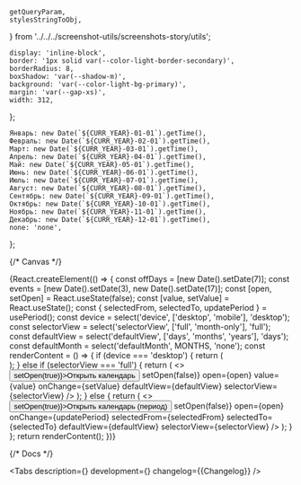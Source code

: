 
    getQueryParam,
    stylesStringToObj,
} from '../../../screenshot-utils/screenshots-story/utils';

<Meta title='Components/Calendar' component={Calendar} id='Calendar' />

    display: 'inline-block',
    border: '1px solid var(--color-light-border-secondary)',
    borderRadius: 8,
    boxShadow: 'var(--shadow-m)',
    background: 'var(--color-light-bg-primary)',
    margin: 'var(--gap-xs)',
    width: 312,
};


    Январь: new Date(`${CURR_YEAR}-01-01`).getTime(),
    Февраль: new Date(`${CURR_YEAR}-02-01`).getTime(),
    Март: new Date(`${CURR_YEAR}-03-01`).getTime(),
    Апрель: new Date(`${CURR_YEAR}-04-01`).getTime(),
    Май: new Date(`${CURR_YEAR}-05-01`).getTime(),
    Июнь: new Date(`${CURR_YEAR}-06-01`).getTime(),
    Июль: new Date(`${CURR_YEAR}-07-01`).getTime(),
    Август: new Date(`${CURR_YEAR}-08-01`).getTime(),
    Сентябрь: new Date(`${CURR_YEAR}-09-01`).getTime(),
    Октябрь: new Date(`${CURR_YEAR}-10-01`).getTime(),
    Ноябрь: new Date(`${CURR_YEAR}-11-01`).getTime(),
    Декабрь: new Date(`${CURR_YEAR}-12-01`).getTime(),
    none: 'none',
};

{/* Canvas */}

<Story name='Calendar'>
    {React.createElement(() => {
        const offDays = [new Date().setDate(7)];
        const events = [new Date().setDate(3), new Date().setDate(17)];
        const [open, setOpen] = React.useState(false);
        const [value, setValue] = React.useState();
        const { selectedFrom, selectedTo, updatePeriod } = usePeriod();
        const device = select('device', ['desktop', 'mobile'], 'desktop');
        const selectorView = select('selectorView', ['full', 'month-only'], 'full');
        const defaultView = select('defaultView', ['days', 'months', 'years'], 'days');
        const defaultMonth = select('defaultMonth', MONTHS, 'none');
        const renderContent = () => {
            if (device === 'desktop') {
                return (
                    <div
                        style={{
                            display: 'inline-block',
                            background: 'var(--color-light-bg-primary)',
                            width: 312,
                            ...stylesStringToObj(getQueryParam('wrapperStyles')),
                        }}
                    >
                        <div style={WRAPPER_STYLES}>
                            <Calendar
                                defaultMonth={
                                    defaultMonth === 'none' ? undefined : Number(defaultMonth)
                                }
                                value={value}
                                onChange={setValue}
                                offDays={offDays}
                                events={events}
                                defaultView={defaultView}
                                selectorView={selectorView}
                                responsive={true}
                                showCurrentYearSelector={boolean('showCurrentYearSelector', false)}
                            />
                        </div>
                    </div>
                );
            } else if (selectorView === 'full') {
                return (
                    <>
                        <Button onClick={() => setOpen(true)}>Открыть календарь</Button>
                        <CalendarMobile
                            onClose={() => setOpen(false)}
                            open={open}
                            value={value}
                            onChange={setValue}
                            defaultView={defaultView}
                            selectorView={selectorView}
                        />
                    </>
                );
            } else {
                return (
                    <>
                        <Button onClick={() => setOpen(true)}>Открыть календарь (период)</Button>
                        <CalendarMobile
                            onClose={() => setOpen(false)}
                            open={open}
                            onChange={updatePeriod}
                            selectedFrom={selectedFrom}
                            selectedTo={selectedTo}
                            defaultView={defaultView}
                            selectorView={selectorView}
                        />
                    </>
                );
            }
        };
        return renderContent();
    })}
</Story>

{/* Docs */}

<ComponentHeader
    name='Calendar'
    design='https://www.figma.com/file/cdNnkh2QdxuvYLrBm4cubM/Web-%3A%3A-Core-Default-Components?type=design&node-id=86183%3A112501&mode=design&t=Itgzojk9BOtPqYkS-1'
    children='Компонент для выбора даты и диапазона дат.'
/>

<Tabs
    description={<Description />}
    development={<Development />}
    changelog={<Markdown>{Changelog}</Markdown>}
/>
